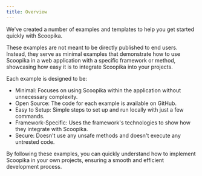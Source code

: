 ```yaml
---
title: Overview
---
```


We've created a number of examples and templates to help you get started quickly with Scoopika.

These examples are not meant to be directly published to end users. 
Instead, they serve as minimal examples that demonstrate how to use Scoopika in a web application 
with a specific framework or method, showcasing how easy it is to integrate Scoopika into your projects.

Each example is designed to be:

- Minimal: Focuses on using Scoopika within the application without unnecessary complexity.
- Open Source: The code for each example is available on GitHub.
- Easy to Setup: Simple steps to set up and run locally with just a few commands.
- Framework-Specific: Uses the framework's technologies to show how they integrate with Scoopika.
- Secure: Doesn't use any unsafe methods and doesn't execute any untrested code.

By following these examples, you can quickly understand how to implement Scoopika in your own projects, 
ensuring a smooth and efficient development process.